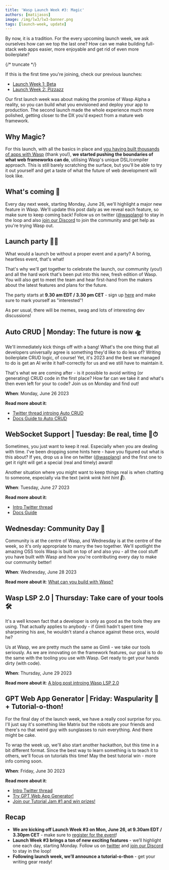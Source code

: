 ```yaml
---
title: 'Wasp Launch Week #3: Magic'
authors: [matijasos]
image: /img/lw3/lw3-banner.png
tags: [launch-week, update]
---
```




<ImgWithCaption alt="Launch Week 3 is coming" source="img/lw3/lw3-banner.png" />

By now, it is a tradition. For the every upcoming launch week, we ask ourselves how can we top the last one? How can we make building full-stack web apps easier, more enjoyable and get rid of even more boilerplate?

{/* truncate */}

If this is the first time you're joining, check our previous launches:

- [Launch Week 1: Beta](/blog/2022/11/26/wasp-beta-launch-week)
- [Launch Week 2: Pizzazz](/blog/2023/04/11/wasp-launch-week-two)

Our first launch week was about making the promise of Wasp Alpha a reality, so you can build what you envisioned and deploy your app to production. The second launch made the whole experience much more polished, getting closer to the DX you'd expect from a mature web framework.

## Why Magic?

For this launch, with all the basics in place and [you having built thousands of apps with Wasp](/blog/2023/01/31/wasp-beta-launch-review) (thank you!), **we started pushing the boundaries of what web frameworks can do**, utilising Wasp's unique DSL/compiler approach. This is still barely scratching the surface, but you'll be able to try it out yourself and get a taste of what the future of web development will look like.

<ImgWithCaption alt="Magic - LW3 in a nutshell" source="img/lw3/magic.gif" caption="This launch week in a nutshell." />

## What's coming 🐝

Every day next week, starting Monday, June 26, we'll highlight a major new feature in Wasp. We'll update this post daily as we reveal each feature, so make sure to keep coming back! Follow us on twitter ([@wasplang](https://twitter.com/WaspLang)) to stay in the loop and also [join our Discord](https://discord.gg/rzdnErX) to join the community and get help as you're trying Wasp out.

## Launch party 🚀🎉

<ImgWithCaption alt="launch event 2 - screenshot" source="img/lw3/lw2-event-screenshot.png" caption="A bit of the atmosphere from our last launch party" />

What would a launch be without a proper event and a party? A boring, heartless event, that's what!

That's why we'll get together to celebrate the launch, our community (you!) and all the hard work that's been put into this new, fresh edition of Wasp. You will also get to meet the team and hear first-hand from the makers about the latest features and plans for the future.

The party starts at **9.30 am EDT / 3.30 pm CET** - sign up [here](https://discord.gg/p7TzVUn2?event=1121156549080002680) and make sure to mark yourself as "interested"!

<ImgWithCaption alt="launch event - how to join" source="img/lw3/lw-event-how-to-join.png" />

As per usual, there will be memes, swag and lots of interesting dev discussions!

## Auto CRUD | Monday: The future is now 🛸

<ImgWithCaption alt="The future is now" source="img/lw3/future-is-now.gif" />

We'll immediately kick things off with a bang! What's the one thing that all developers universally agree is something they'd like to do less of? Writing boilerplate CRUD logic, of course! Yet, it's 2023 and the best we managed to do is get an AI write it half-correctly for us and we still have to maintain it.

That's what we are coming after - is it possible to avoid writing (or generating) CRUD code in the first place? How far can we take it and what's then even left for your to code? Join us on Monday and find out!

**When**: Monday, June 26 2023

**Read more about it**:

- [Twitter thread introing Auto CRUD](https://twitter.com/WaspLang/status/1673376102792806402)
- [Docs Guide to Auto CRUD](/docs/data-model/crud)

## WebSocket Support | Tuesday: Be real, time 🔌⏱

<ImgWithCaption alt="Realtime" source="img/lw3/realtime.jpg" />

Sometimes, you just want to keep it real. Especially when you are dealing with time. I've been dropping some hints here - have you figured out what is this about? If yes, drop us a line on twitter ([@wasplang](https://twitter.com/WaspLang)) and the first one to get it right will get a special (real and timely) award!

Another situation where you might want to keep things real is when chatting to someone, especially via the text (_wink wink hint hint 🧦_).

**When**: Tuesday, June 27 2023

**Read more about it**:

- [Intro Twitter thread](https://twitter.com/WaspLang/status/1673742264873500673)
- [Docs Guide](/docs/advanced/web-sockets)

## Wednesday: Community Day 🤗

<ImgWithCaption alt="Community" source="img/lw3/hug.gif" caption="Just let it all out" />

Community is at the centre of Wasp, and Wednesday is at the centre of the week, so it's only appropriate to marry the two together. We'll spotlight the amazing OSS tools Wasp is built on top of and also you - all the cool stuff you have built with Wasp and how you're contributing every day to make our community better!

**When**: Wednesday, June 28 2023

**Read more about it**: [What can you build with Wasp?](/blog/2023/06/28/what-can-you-build-with-wasp)

## Wasp LSP 2.0 | Thursday: Take care of your tools 🛠

<ImgWithCaption alt="Tools" source="img/lw3/tools.gif" />

It's a well known fact that a developer is only as good as the tools they are using. That actually applies to anybody - if Gimli hadn't spent time sharpening his axe, he wouldn't stand a chance against these orcs, would he?

Us at Wasp, we are pretty much the same as Gimli - we take our tools seriously. As we are innovating on the framework features, our goal is to do the same with the tooling you use with Wasp. Get ready to get your hands dirty (with code).

**When**: Thursday, June 29 2023

**Read more about it**: [A blog post introing Wasp LSP 2.0](https://wasp.sh/blog/2023/06/29/new-wasp-lsp)

## GPT Web App Generator | Friday: Waspularity 🤖 + Tutorial-o-thon!

<ImgWithCaption alt="Waspularity" source="img/lw3/waspularity.png" />

For the final day of the launch week, we have a really cool surprise for you. I'll just say it's something like Matrix but the robots are your friends and there's no that weird guy with sunglasses to ruin everything. And there might be cake.

To wrap the week up, we'll also start another hackathon, but this time in a bit different format. Since the best way to learn something is to teach it to others, we'll focus on tutorials this time! May the best tutorial win - more info coming soon.

**When**: Friday, June 30 2023

**Read more about it**:

- [Intro Twitter thread](https://twitter.com/WaspLang/status/1674814873312608257)
- [Try GPT Web App Generator!](https://usemage.ai/)
- [Join our Tutorial Jam #1 and win prizes!](/blog/2023/06/30/tutorial-jam)

## Recap

- **We are kicking off Launch Week #3 on Mon, June 26, at 9.30am EDT / 3.30pm CET** - make sure to [register for the event](https://discord.gg/p7TzVUn2?event=1121156549080002680)!
- **Launch Week #3 brings a ton of new exciting features** - we’ll highlight one each day, starting Monday. Follow us on [twitter](https://twitter.com/WaspLang) and [join our Discord](https://discord.gg/rzdnErX) to stay in the loop!
- **Following launch week, we’ll announce a tutorial-o-thon** - get your writing gear ready!
